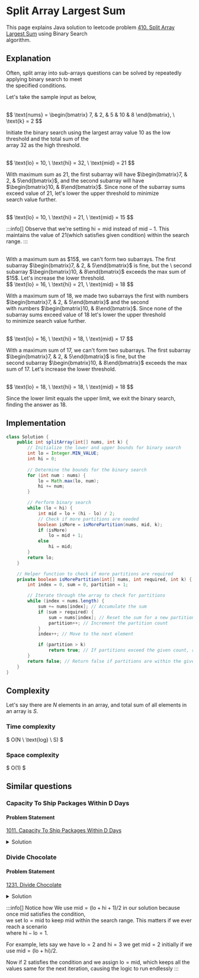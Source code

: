 


#  Split Array Largest Sum

This page explains Java solution to leetcode problem [410. Split Array Largest Sum](https://leetcode.com/problems/split-array-largest-sum/description/) using Binary Search \
algorithm.






## Explanation 
Often, split array into sub-arrays questions can be solved by repeatedly applying binary search to meet \
the specified conditions.


Let's take the sample input as below,

<br />
$$
\text{nums} = \begin{bmatrix}
7, & 2, & 5 & 10 & 8
\end{bmatrix}, 
\  \text{k} = 2
$$
<br />

Initiate the binary search using the largest array value $10$ as the low threshold and the total sum of the \
array $32$ as the high threshold.

<br />
$$
\text{lo} = 10, \ \text{hi} = 32, \ \text{mid} = 21
$$
<br />

With maximum sum as $21$, the first subarray will have $\begin{bmatrix}7, & 2, & 5\end{bmatrix}$, and the second subarray will have \
$\begin{bmatrix}10, & 8\end{bmatrix}$. Since none of the subarray sums exceed value of $21$, let's lower the upper threshold to minimize \
search value further.

<br />
$$
\text{lo} = 10, \ \text{hi} = 21, \ \text{mid} = 15
$$


:::info[]
Observe that we're setting $\text{hi} = \text{mid}$ instead of $\text{mid} - 1$. This maintains the value of $21$(which satisfies given condition) within the search range.
:::

<br />
With a maximum sum as $15$, we can't form two subarrays. The first subarray $\begin{bmatrix}7, & 2, & 5\end{bmatrix}$ is fine, but the \
second subarray $\begin{bmatrix}10, & 8\end{bmatrix}$ exceeds the max sum of $15$. Let's increase the lower threshold.

<br />
$$
\text{lo} = 16, \ \text{hi} = 21, \ \text{mid} = 18
$$
<br />

With a maximum sum of $18$, we made two subarrays the first with numbers $\begin{bmatrix}7, & 2, & 5\end{bmatrix}$ and the second \
with numbers $\begin{bmatrix}10, & 8\end{bmatrix}$. Since none of the subarray sums exceed value of $18$ let's lower the upper threshold \
to minimize search value further.

<br />
$$
\text{lo} = 16, \ \text{hi} = 18, \ \text{mid} = 17
$$
<br />

With a maximum sum of $17$, we can't form two subarrays. The first subarray $\begin{bmatrix}7, & 2, & 5\end{bmatrix}$ is fine, but the \
second subarray $\begin{bmatrix}10, & 8\end{bmatrix}$ exceeds the max sum of $17$. Let's increase the lower threshold.

<br />
$$
\text{lo} = 18, \ \text{hi} = 18, \ \text{mid} = 18
$$
<br />


Since the lower limit equals the upper limit, we exit the binary search, finding the answer as $18$.







## Implementation
<Tabs>
  <TabItem value="Java" label="Java" default>

```java
class Solution {
    public int splitArray(int[] nums, int k) {
        // Initialize the lower and upper bounds for binary search
        int lo = Integer.MIN_VALUE;
        int hi = 0;
        
        // Determine the bounds for the binary search
        for (int num : nums) {
            lo = Math.max(lo, num); 
            hi += num; 
        }

        // Perform binary search
        while (lo < hi) {
            int mid = lo + (hi - lo) / 2; 
            // Check if more partitions are needed
            boolean isMore = isMorePartition(nums, mid, k); 
            if (isMore)
                lo = mid + 1; 
            else
                hi = mid; 
        }
        return lo; 
    }

    // Helper function to check if more partitions are required
    private boolean isMorePartition(int[] nums, int required, int k) {
        int index = 0, sum = 0, partition = 1;

        // Iterate through the array to check for partitions
        while (index < nums.length) {
            sum += nums[index]; // Accumulate the sum
            if (sum > required) {
                sum = nums[index]; // Reset the sum for a new partition
                partition++; // Increment the partition count
            }
            index++; // Move to the next element

            if (partition > k)
                return true; // If partitions exceed the given count, return true
        }
        return false; // Return false if partitions are within the given count
    }
}
```
</TabItem>
</Tabs>








## Complexity 

Let's say there are $N$ elements in an array, and total sum of all elements in an array is $S$.

### Time complexity 
$
O(N \ \text{log} \ S)
$

### Space complexity
$
O(1)
$








## Similar questions

### Capacity To Ship Packages Within D Days

#### Problem Statement
[1011. Capacity To Ship Packages Within D Days](https://leetcode.com/problems/capacity-to-ship-packages-within-d-days/)

<details>
  <summary>Solution</summary>

<Tabs>
  <TabItem value="Java" label="Java" default>

```java
class Solution {
    public int shipWithinDays(int[] weights, int days) {
        int lo = Integer.MIN_VALUE;
        int hi = 0;

        // Determine the bounds for the binary search
        for (int weight : weights) {
            lo = Math.max(lo, weight); d
            hi += weight; 
        }

        // Perform binary search to find the minimum capacity
        while (lo < hi) {
            int mid = lo + (hi - lo) / 2;
            // Check if more days are required
            boolean isMoreDays = daysRequired(weights, mid, days); 
            if (isMoreDays)
                lo = mid + 1; 
            else
                hi = mid; 
        }
        return lo; // Return the minimum capacity
    }

    // Helper function to check if more days are required based on the capacity
    private boolean daysRequired(int[] weights, int capacity, int days) {
        int requiredDays = 1, index = 0, sum = 0;

        // Iterate through the weights to determine the required days
        while (index < weights.length) {
            sum += weights[index]; // Accumulate the sum of weights
            if (sum > capacity) {
                sum = weights[index]; // Reset the sum for a new day
                requiredDays++; // Increment the required days
            }
            index++; // Move to the next weight

            if (requiredDays > days)
                return true; // If required days exceed the given limit
        }
        return false; // If required days are within the given limit
    }
}	
```
</TabItem>
</Tabs>
</details>







### Divide Chocolate

#### Problem Statement
[1231. Divide Chocolate](https://leetcode.com/problems/divide-chocolate/description/)

<details>
  <summary>Solution</summary>

<Tabs>
  <TabItem value="Java" label="Java" default>

```java
class Solution {
    public int maximizeSweetness(int[] sweetness, int k) {
        // Initialize the lower bound `lo` and the upper bound `hi`
        int lo = Integer.MAX_VALUE;
        int hi = 0;

        // Determine the bounds for the binary search
        for (int i = 0; i < sweetness.length; i++) {
            lo = Math.min(lo, sweetness[i]);
            hi += sweetness[i];
        }

        // Increment `k` by 1 (because questions say excluding you there k members)
        k++;

        // Binary search to find the maximum sweetness value
        while (lo < hi) {
            int mid = (lo + hi + 1) / 2; // Calculate the middle value

            // Get the number of partitions
            int partitions = getPartitions(sweetness, mid); 

            // Adjust bounds based on the number of partitions
            if (partitions < k)
                hi = mid - 1;
            else
                lo = mid;
        }

        return lo; 
    }

    /**
     * Method to calculate the number of partitions achievable 
     * based on a sweetness threshold
     */
    private int getPartitions(int[] nums, int required) {
        int index = 0, sum = 0, partitions = 0;

        // Iterate through the sweetness array and count the partitions
        while (index < nums.length) {
            sum += nums[index];

            // Check if the current sum meets the required sweetness threshold
            if (sum >= required) {
                sum = 0; // Reset sum for the next partition
                partitions++; // Increment partitions count
            }

            index++; // Move to the next sweetness value
        }

        return partitions; 
    }
}
```
</TabItem>
</Tabs>
</details>

:::info[]
Notice how We use $\text{mid} = (\text{lo} + \text{hi} + 1) / 2$ in our solution because once $\text{mid}$ satisfies the condition, \
we set $\text{lo} = \text{mid}$ to keep $\text{mid}$ within the search range. This matters if we ever reach a scenario \
where $\text{hi} - \text{lo} = 1$.

For example,
lets say we have $\text{lo} = 2$ and $\text{hi} = 3$ we get $\text{mid} = 2$ initially if we use $\text{mid} = (\text{lo} + \text{hi}) / 2$. 

Now if $2$ satisfies the condition and we assign $\text{lo} = \text{mid}$, which keeps all the values same for the next iteration, causing the logic to run endlessly
:::